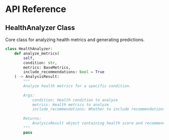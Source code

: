 # API Reference

## HealthAnalyzer Class

Core class for analyzing health metrics and generating predictions.

```python py filename="specific-condition.py"  copy
class HealthAnalyzer:
    def analyze_metrics(
        self,
        condition: str,
        metrics: BaseMetrics,
        include_recommendations: bool = True
    ) -> AnalysisResult:
        """
        Analyze health metrics for a specific condition.
        
        Args:
            condition: Health condition to analyze
            metrics: Health metrics to analyze
            include_recommendations: Whether to include recommendations
            
        Returns:
            AnalysisResult object containing health score and recommendations
        """
        pass
```
